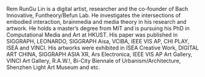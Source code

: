 Rem RunGu Lin is a digital artist, researcher and the co-founder of Bach Innovative, Funtheory/Befun Lab. He investigates the intersections of embodied interaction, brainmedia and media theory in his research and artwork. He holds a master’s degree from MIT and is pursuing his PhD in Computational Media and Art at HKUST. His paper was published in SIGGRAPH, LEONARDO, SIGGRAPH Aisa, VCIBA, IEEE VIS AP, CHI PLAY, ISEA and VINCI. His artworks were exhibited in ISEA Creative Work, DIGITAL ART CHINA, SIGGRAPH ASIA XR,  Ars Electronica, IEEE VIS AP Art Gallery, VINCI Art Gallery, R.A.W.!, Bi-City Biennale of Urbanism/Architecture, Shenzhen Light Art Museum and etc. 